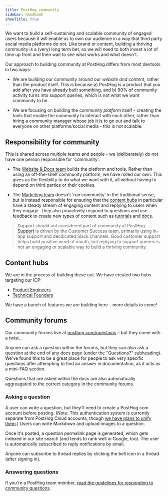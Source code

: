 ```yaml
---
title: PostHog community
sidebar: Handbook
showTitle: true
---
```


We want to build a self-sustaining and scalable community of engaged users because it will enable us to own our audience in a way that third party social media platforms do not. Like brand or content, building a thriving community is a (very) long term bet, so we will need to both invest a lot of time up front and then wait to see what works and what doesn't. 

Our approach to building community at PostHog differs from most devtools in two ways:

- We are building our community around our _website and content_, rather than the product itself. This is because a) PostHog is a product that you add after you have already built something, and b) 90% of community activity turns into support queries, which is not what we want community to be.

- We are focusing on building the community _platform_ itself - creating the tools that enable the community to interact with each other, rather than hiring a community manager whose job it is to go out and talk to everyone on other platforms/social media - this is not scalable. 

## Responsibility for community

This is shared across multiple teams and people - we (deliberately) do not have one person responsible for 'community':

- The [Website & Docs team](/teams/website-docs) builds the platform and tools. Rather than using an off-the-shelf community platform, we have rolled our own. This gives us the flexibility to do what we want with it, all without having to depend on third parties or their cookies.

- The [Marketing team](/teams/marketing) doesn't 'run community' in the traditional sense, but is instead responsible for ensuring that the [content hubs](#content-hubs) in particular have a steady stream of engaging content and replying to users when they engage. They also proactively respond to questions and use feedback to create new types of content such as [tutorials](/tutorials) and [docs](/docs). 

> Support should not considered part of community at PostHog. [Support](/handbook/comms/customer-support#how-we-ensure-amazing-customer-support) is driven by the Customer Success team, primarily using in-app support and decdicated Slack channels. Good customer support helps build positive word of mouth, but replying to support queries is not an engaging or scalable way to build a thriving community.

## Content hubs

We are in the process of building these out. We have created two hubs targeting our ICP:

- [Product Engineers](/product-engineers)
- [Technical Founders](/founders)

We have a bunch of features we are building here – more details to come! 

## Community forums

Our community forums live at [posthog.com/questions](/questions) – but they come with a twist...

Anyone can ask a question within the forums, but they can _also_ ask a question at the end of any docs page (under the "Questions?" subheading). We've found this to be a great place for people to ask very specific questions after attempting to find an answer in documentation, as it acts as a mini-FAQ section.

Questions that are asked within the docs are also automatically aggreagated to the correct category in the community forums.

### Asking a question

A user can write a question, but they'll need to create a PostHog.com account before posting. (Note: This authentication system is currently separate from PostHog Cloud accounts, though [we have plans to unify them](https://github.com/PostHog/posthog.com/issues/5847).) Users can write Markdown and upload images to a question.

Once it's posted, a question permalink page is generated, which gets indexed in our site search (and tends to rank well in Google, too). The user is automatically subscribed to reply notifications by email.

Anyone can subscribe to thread replies by clicking the bell icon in a thread (after signing in).

### Answering questions

If you're a PostHog team member, [read the guidelines for responding to community questions](/handbook/community/questions).

